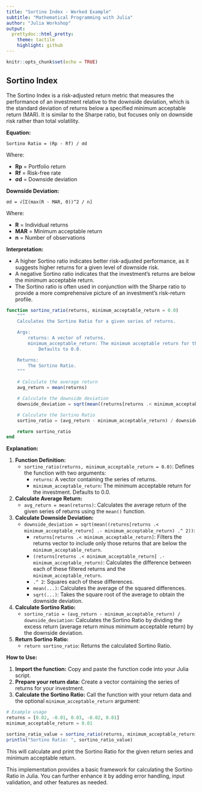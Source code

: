 ```yaml
---
title: "Sortino Index - Worked Example" 
subtitle: "Mathematical Programming with Julia"
author: "Julia Workshop"
output:
  prettydoc::html_pretty:
    theme: tactile
    highlight: github
---
```


```r
knitr::opts_chunk$set(echo = TRUE)
```

## Sortino Index

The Sortino Index is a risk-adjusted return metric that measures the performance of an investment relative to the downside deviation, which is the standard deviation of returns below a specified minimum acceptable return (MAR). It is similar to the Sharpe ratio, but focuses only on downside risk rather than total volatility.

**Equation:**

```
Sortino Ratio = (Rp - Rf) / σd
```

Where:

* **Rp** = Portfolio return
* **Rf** = Risk-free rate
* **σd** = Downside deviation

**Downside Deviation:**

```
σd = √[Σ(max(R - MAR, 0))^2 / n]
```

Where:

* **R** = Individual returns
* **MAR** = Minimum acceptable return
* **n** = Number of observations

**Interpretation:**

* A higher Sortino ratio indicates better risk-adjusted performance, as it suggests higher returns for a given level of downside risk.
* A negative Sortino ratio indicates that the investment's returns are below the minimum acceptable return.
* The Sortino ratio is often used in conjunction with the Sharpe ratio to provide a more comprehensive picture of an investment's risk-return profile.


```julia
function sortino_ratio(returns, minimum_acceptable_return = 0.0)
    """
    Calculates the Sortino Ratio for a given series of returns.

    Args:
        returns: A vector of returns.
        minimum_acceptable_return: The minimum acceptable return for the investment.
            Defaults to 0.0.

    Returns:
        The Sortino Ratio.
    """

    # Calculate the average return
    avg_return = mean(returns)

    # Calculate the downside deviation
    downside_deviation = sqrt(mean((returns[returns .< minimum_acceptable_return] .- minimum_acceptable_return) .^ 2))

    # Calculate the Sortino Ratio
    sortino_ratio = (avg_return - minimum_acceptable_return) / downside_deviation

    return sortino_ratio
end
```

**Explanation:**

1. **Function Definition:**
   - `sortino_ratio(returns, minimum_acceptable_return = 0.0)`: Defines the function with two arguments:
     - `returns`: A vector containing the series of returns.
     - `minimum_acceptable_return`: The minimum acceptable return for the investment. Defaults to 0.0.

2. **Calculate Average Return:**
   - `avg_return = mean(returns)`: Calculates the average return of the given series of returns using the `mean()` function.

3. **Calculate Downside Deviation:**
   - `downside_deviation = sqrt(mean((returns[returns .< minimum_acceptable_return] .- minimum_acceptable_return) .^ 2))`:
     - `returns[returns .< minimum_acceptable_return]`: Filters the returns vector to include only those returns that are below the `minimum_acceptable_return`.
     - `(returns[returns .< minimum_acceptable_return] .- minimum_acceptable_return)`: Calculates the difference between each of these filtered returns and the `minimum_acceptable_return`.
     - `.^ 2`: Squares each of these differences.
     - `mean(...)`: Calculates the average of the squared differences.
     - `sqrt(...)`: Takes the square root of the average to obtain the downside deviation.

4. **Calculate Sortino Ratio:**
   - `sortino_ratio = (avg_return - minimum_acceptable_return) / downside_deviation`: Calculates the Sortino Ratio by dividing the excess return (average return minus minimum acceptable return) by the downside deviation.

5. **Return Sortino Ratio:**
   - `return sortino_ratio`: Returns the calculated Sortino Ratio.

**How to Use:**

1. **Import the function:** Copy and paste the function code into your Julia script.
2. **Prepare your return data:** Create a vector containing the series of returns for your investment.
3. **Calculate the Sortino Ratio:** Call the function with your return data and the optional `minimum_acceptable_return` argument:

```julia
# Example usage
returns = [0.02, -0.01, 0.03, -0.02, 0.01]
minimum_acceptable_return = 0.01

sortino_ratio_value = sortino_ratio(returns, minimum_acceptable_return)
println("Sortino Ratio: ", sortino_ratio_value)
```

This will calculate and print the Sortino Ratio for the given return series and minimum acceptable return.

This implementation provides a basic framework for calculating the Sortino Ratio in Julia. You can further enhance it by adding error handling, input validation, and other features as needed.
